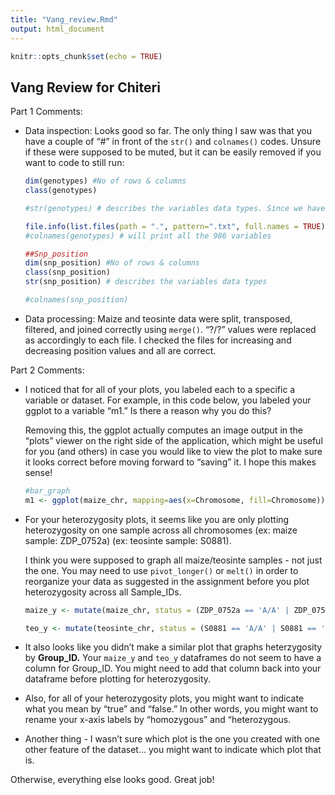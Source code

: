 ```yaml
---
title: "Vang_review.Rmd"
output: html_document
---
```


```r
knitr::opts_chunk$set(echo = TRUE)
```

## Vang Review for Chiteri

Part 1 Comments:

-   Data inspection: Looks good so far. The only thing I saw was that you have a couple of "\#" in front of the `str()` and `colnames()` codes. Unsure if these were supposed to be muted, but it can be easily removed if you want to code to still run:

    ```r
    dim(genotypes) #No of rows & columns
    class(genotypes)

    #str(genotypes) # describes the variables data types. Since we have many variables we don't output them

    file.info(list.files(path = ".", pattern=".txt", full.names = TRUE))
    #colnames(genotypes) # will print all the 986 variables

    ##Snp_position
    dim(snp_position) #No of rows & columns
    class(snp_position)
    str(snp_position) # describes the variables data types

    #colnames(snp_position)
    ```

-   Data processing: Maize and teosinte data were split, transposed, filtered, and joined correctly using `merge()`. "?/?" values were replaced as accordingly to each file. I checked the files for increasing and decreasing position values and all are correct.

Part 2 Comments:

-   I noticed that for all of your plots, you labeled each to a specific a variable or dataset. For example, in this code below, you labeled your ggplot to a variable "m1." Is there a reason why you do this?

    Removing this, the ggplot actually computes an image output in the "plots" viewer on the right side of the application, which might be useful for you (and others) in case you would like to view the plot to make sure it looks correct before moving forward to "saving" it. I hope this makes sense!

    ```r
    #bar_graph
    m1 <- ggplot(maize_chr, mapping=aes(x=Chromosome, fill=Chromosome)) + geom_bar() + labs(title="Maize: Total SNPs per Chromosome", y="Total SNPs") + theme(plot.title = element_text(hjust = 0.5))

    ```

-   For your heterozygosity plots, it seems like you are only plotting heterozygosity on one sample across all chromosomes (ex: maize sample: ZDP_0752a) (ex: teosinte sample: S0881).

    I think you were supposed to graph all maize/teosinte samples - not just the one. You may need to use `pivot_longer()` or `melt()` in order to reorganize your data as suggested in the assignment before you plot heterozygosity across all Sample_IDs.

    ```r
    maize_y <- mutate(maize_chr, status = (ZDP_0752a == 'A/A' | ZDP_0752a == 'C/C' | ZDP_0752a == 'G/G'  | ZDP_0752a == 'T/T'  ))

    teo_y <- mutate(teosinte_chr, status = (S0881 == 'A/A' | S0881 == 'C/C' | S0881 == 'G/G'  | S0881 == 'T/T'  ))
    ```

-   It also looks like you didn't make a similar plot that graphs heterzygosity by **Group_ID.** Your `maize_y` and `teo_y` dataframes do not seem to have a column for Group_ID. You might need to add that column back into your dataframe before plotting for heterozygosity.

-   Also, for all of your heterozygosity plots, you might want to indicate what you mean by "true" and "false." In other words, you might want to rename your x-axis labels by "homozygous" and "heterozygous.

-   Another thing - I wasn't sure which plot is the one you created with one other feature of the dataset... you might want to indicate which plot that is.

Otherwise, everything else looks good. Great job!
